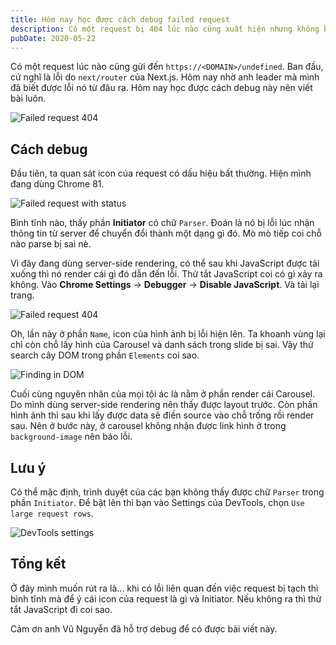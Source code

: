 ```yaml
---
title: Hôm nay học được cách debug failed request
description: Có một request bị 404 lúc nào cũng xuất hiện nhưng không biết từ đâu. Hôm nay đã xác định được nguyên nhân và viết lại để nhớ.
pubDate: 2020-05-22
---
```


Có một request lúc nào cũng gửi đến `https://<DOMAIN>/undefined`. Ban đầu, cứ nghĩ là lỗi do `next/router` của Next.js. Hôm nay nhờ anh leader mà mình đã biết được lỗi nó từ đâu ra. Hôm nay học được cách debug này nên viết bài luôn.

![Failed request 404](../../assets/tutorials/hom-nay-hoc-duoc-cach-debug-failed-request/failed-request-404.png)

## Cách debug

Đầu tiên, ta quan sát icon của request có dấu hiệu bất thường. Hiện mình đang dùng Chrome 81.

![Failed request with status](../../assets/tutorials/hom-nay-hoc-duoc-cach-debug-failed-request/failed-request-with-status.png)

Bình tĩnh nào, thấy phần **Initiator** có chữ `Parser`. Đoán là nó bị lỗi lúc nhận thông tin từ server để chuyển đổi thành một dạng gì đó. Mò mò tiếp coi chỗ nào parse bị sai nè.

Vì đây đang dùng server-side rendering, có thể sau khi JavaScript được tải xuống thì nó render cái gì đó dẫn đến lỗi. Thử tắt JavaScript coi có gì xảy ra không. Vào **Chrome Settings** -> **Debugger** -> **Disable JavaScript**. Và tải lại trang.

![Failed request 404](../../assets/tutorials/hom-nay-hoc-duoc-cach-debug-failed-request/failed-request-404--new.png)

Oh, lần này ở phần `Name`, icon của hình ảnh bị lỗi hiện lên. Ta khoanh vùng lại chỉ còn chỗ lấy hình của Carousel và danh sách trong slide bị sai. Vậy thử search cây DOM trong phần `Elements` coi sao.

![Finding in DOM](../../assets/tutorials/hom-nay-hoc-duoc-cach-debug-failed-request/finding-in-dom.jpg)

Cuối cùng nguyên nhân của mọi tội ác là nằm ở phần render cái Carousel. Do mình dùng server-side rendering nên thấy được layout trước. Còn phần hình ảnh thì sau khi lấy được data sẽ điền source vào chỗ trống rồi render sau. Nên ở bước này, ở carousel không nhận được link hình ở trong `background-image` nên báo lỗi.

## Lưu ý

Có thể mặc định, trình duyệt của các bạn không thấy được chữ `Parser` trong phần `Initiator`. Để bật lên thì bạn vào Settings của DevTools, chọn `Use large request rows`.

![DevTools settings](../../assets/tutorials/hom-nay-hoc-duoc-cach-debug-failed-request/settings.png)

## Tổng kết

Ở đây mình muốn rút ra là... khi có lỗi liên quan đến việc request bị tạch thì bình tĩnh mà để ý cái icon của request là gì và Initiator. Nếu không ra thì thử tắt JavaScript đi coi sao.

Cảm ơn anh Vũ Nguyễn đã hỗ trợ debug để có được bài viết này.

